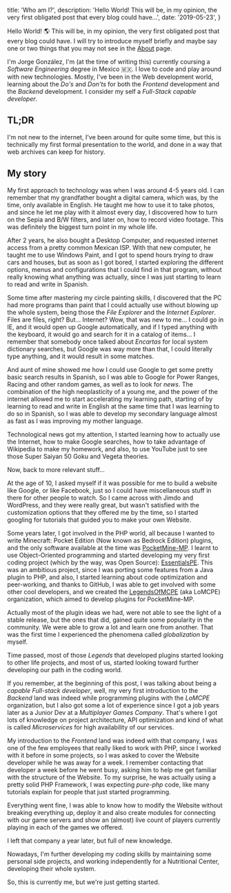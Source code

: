   title: 'Who am I?',
  description:
    'Hello World! This will be, in my opinion, the very first obligated post that every blog could have...',
  date: '2019-05-23',
}

Hello World! :earth_americas: This will be, in my opinion, the very first
obligated post that every blog could have. I will try to introduce myself
briefly and maybe say one or two things that you may not see in the
[About](/about/) page.

<!--more-->

I'm Jorge González, I'm (at the time of writing this) currently coursing a
_Software Engineering_ degree in Mexico :mexico:. I love to code and play around
with new technologies. Mostly, I've been in the Web development world, learning
about the _Do's_ and _Don'ts_ for both the _Frontend_ development and the
_Backend_ development. I consider my self a _Full-Stack capable developer_.

## TL;DR

I'm not new to the internet, I've been around for quite some time, but this is
technically my first formal presentation to the world, and done in a way that
web archives can keep for history.

## My story

My first approach to technology was when I was around 4-5 years old. I can
remember that my grandfather bought a digital camera, which was, by the time,
only available in English. He taught me how to use it to take photos, and since
he let me play with it almost every day, I discovered how to turn on the Sepia
and B/W filters, and later on, how to record video footage. This was definitely
the biggest turn point in my whole life.

After 2 years, he also bought a Desktop Computer, and requested internet access
from a pretty common Mexican ISP. With that new computer, he taught me to use
Windows Paint, and I got to spend hours _trying_ to draw cars and houses, but as
soon as I got bored, I started exploring the different options, menus and
configurations that I could find in that program, without really knowing what
anything was actually, since I was just starting to learn to read and write in
Spanish.

Some time after mastering my circle painting skills, I discovered that the PC
had more programs than paint that I could actually use without blowing up the
whole system, being those the _File Explorer_ and the _Internet Explorer_. Files
are files, right? But... Internet? Wow, that was new to me... I could go in IE,
and it would open up Google automatically, and if I typed anything with the
keyboard, it would go and search for it in a catalog of items... I remember that
somebody once talked about _Encartas_ for local system dictionary searches, but
Google was way more than that, I could literally type anything, and it would
result in some matches.

And aunt of mine showed me how I could use Google to get some pretty basic
search results in Spanish, so I was able to Google for Power Ranges, Racing and
other random games, as well as to look for _news_. The combination of the high
neoplasticity of a young me, and the power of the internet allowed me to start
accelerating my learning path, starting of by learning to read and write in
English at the same time that I was learning to do so in Spanish, so I was able
to develop my secondary language almost as fast as I was improving my mother
language.

Technological news got my attention, I started learning how to actually use the
Internet, how to make Google searches, how to take advantage of Wikipedia to
make my homework, and also, to use YouTube just to see those Super Saiyan 50
Goku and Vegeta theories.

Now, back to more relevant stuff...

At the age of 10, I asked myself if it was possible for me to build a website
like Google, or like Facebook, just so I could have miscellaneous stuff in there
for other people to watch. So I came across with Jimdo and WordPress, and they
were really great, but wasn't satisfied with the customization options that they
offered me by the time, so I started googling for tutorials that guided you to
make your own Website.

Some years later, I got involved in the PHP world, all because I wanted to write
Minecraft: Pocket Edition (Now known as Bedrock Edition) plugins, and the only
software available at the time was
[PocketMine-MP](https://github.com/PocketMine/PocketMine-MP). I learnt to use
Object-Oriented programming and started developing my very first coding project
(which by the way, was Open Source):
[EssentialsPE](https://github.com/LegendOfMCPE/EssentialsPE). This was an
ambitious project, since I was porting some features from a Java plugin to PHP,
and also, I started learning about code optimization and peer-working, and
thanks to GitHub, I was able to get involved with some other cool developers,
and we created the [LegendsOfMCPE](https://github.com/LegendOfMCPE) (aka LoMCPE)
organization, which aimed to develop plugins for PocketMine-MP.

Actually most of the plugin ideas we had, were not able to see the light of a
stable release, but the ones that did, gained quite some popularity in the
community. We were able to grow a lot and learn one from another. That was the
first time I experienced the phenomena called _globalization_ by myself.

Time passed, most of those _Legends_ that developed plugins started looking to
other life projects, and most of us, started looking toward further developing
our path in the coding world.

If you remember, at the beginning of this post, I was talking about being a
_capable Full-stack developer_, well, my very first introduction to the
_Backend_ land was indeed while programming plugins with the _LoMCPE_
organization, but I also got some a lot of experience since I got a job years
later as a Junior Dev at a _Multiplayer Games Company_. That's where I got lots
of knowledge on project architecture, API optimization and kind of what is
called _Microservices_ for high availability of our services.

My introduction to the _Frontend_ land was indeed with that company, I was one
of the few employees that really liked to work with PHP, since I worked with it
before in some projects, so I was asked to cover the Website developer while he
was away for a week. I remember contacting that developer a week before he went
busy, asking him to help me get familiar with the structure of the Website. To
my surprise, he was actually using a pretty solid PHP Framework, I was expecting
_pure-php_ code, like many tutorials explain for people that just started
programming.

Everything went fine, I was able to know how to modify the Website without
breaking everything up, deploy it and also create modules for connecting with
our game servers and show an (almost) live count of players currently playing in
each of the games we offered.

I left that company a year later, but full of new knowledge.

Nowadays, I'm further developing my coding skills by maintaining some personal
side projects, and working independently for a Nutritional Center, developing
their whole system.

So, this is currently me, but we're just getting started.

